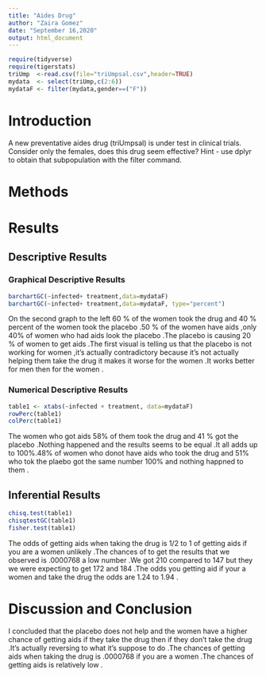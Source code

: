 ```yaml
---
title: "Aides Drug"
author: "Zaira Gomez"
date: "September 16,2020"
output: html_document
---
```


```r
require(tidyverse)
require(tigerstats)
triUmp  <-read.csv(file="triUmpsal.csv",header=TRUE)
mydata  <- select(triUmp,c(2:6))
mydataF <- filter(mydata,gender==("F"))
```

# Introduction

<!--In this section you explain what you are trying to show.  Where did the data come from?  What is the research or other question you are trying to answer?.  If you skimp in this section expect to be marked down in your grade. Paint a picture of the project a couple of paragraphs is expected!-->

A new  preventative aides drug (triUmpsal) is under test in clinical trials. Consider only the females, does this drug seem effective?  Hint - use dplyr to obtain that subpopulation with the filter command.

# Methods

<!--Decide on your methods:  use "variable analysis" or other appropriate descriptors.  Make sure to choose at least one graphical method and at least one numerical method. Discuss what data manipulations may be needed for example subsetting or other binning procedures and what sort of graphical displays and inferential tools will be used!-->

# Results

<!--Divide this section into two sub-sections:  One for your descriptive  results and one for your inferential results.!-->

## Descriptive Results

### Graphical Descriptive Results

<!--Graphical results here.  Make sure to show your code.  Provide appropriate labels for axes, giving units if possible, and provide a good title for the graph, too.  Use the graphical results to describe the patterns if any that exist in the data as focused toward the research question. Bottom line is to explain the features of the graph that are relevant to conforming or departing to what is expected by your null hypothesis !-->
```r
barchartGC(~infected+ treatment,data=mydataF)
barchartGC(~infected+ treatment,data=mydataF, type="percent")

```

On the second graph to the left 60 %  of the women  took the drug and 40 % percent of the women  took the placebo .50 % of the women have aids ,only 40% of women who had aids look the placebo .The placebo is causing 20 % of women to get aids .The first visual is telling us that the placebo is not working for women ,it's actually  contradictory  because it's not actually helping them take the drug it makes it worse for the women .It works better for men then for the women .

### Numerical Descriptive Results

```r
table1 <- xtabs(~infected + treatment, data=mydataF)
rowPerc(table1)
colPerc(table1)
```

The women who got aids 58% of them took the drug and 41 % got the placebo .Nothing happened and the results seems to be equal .It all adds up to 100%.48% of women who donot have aids who took the drug and 51% who tok the plaebo got the same number 100% and nothing happned to them .
<!--Numerical results go here. Use the numerical results to describe the patterns if any that exist in the data as focused toward the research question!-->

## Inferential Results

<!--State hypothesis clearly.  Make sure your discussion of the inferential test covers all the aspects that the test output produces, such as test statistic, p-value etc.  Make a decision about the null hypothesis, explain the assumptions on which the selected test/procedure was based, and why the chosen procedure satisfys the assumptions and is appropriate to answer the research question!-->

```r
chisq.test(table1)
chisqtestGC(table1)
fisher.test(table1)
```
The odds of getting aids when taking the drug is  1/2  to 1 of getting aids if you are a women unlikely .The chances of to get the results that we observed is .0000768 a low number .We got 210 compared to  147 but they we were expecting to get 172 and 184 .The odds you getting aid if your a women and take the drug the odds are 1.24 to 1.94 .

# Discussion and Conclusion
I concluded that the placebo does not help and the women have a higher chance of getting aids if they take the drug then if they don't take the drug .It's actually reversing to what it's suppose to do .The chances of getting aids when taking the drug is .0000768 if you are a women .The chances of getting aids is relatively low .
<!--Discussion and conclusion here.  If you found a relationship be sure to consider whether the relationship occurs because one of the variavbles causes the other, or whether they perhasps are related for some other reason.  Watch the chapter 6 videos from the GeorgeTown videos collection.!-->

